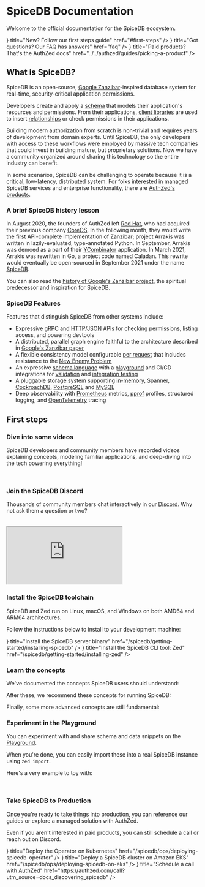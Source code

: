 

# SpiceDB Documentation

Welcome to the official documentation for the SpiceDB ecosystem.

<Cards>
<Card arrow={true} icon={<FontAwesomeIcon icon={faHand} />} title="New? Follow our first steps guide" href="#first-steps" />
<Card arrow={true} icon={<FontAwesomeIcon icon={faQuestion} />} title="Got questions? Our FAQ has answers" href="faq" />
<Card arrow={true} icon={<FontAwesomeIcon icon={faDollarSign} />} title="Paid products? That's the AuthZed docs" href="../../authzed/guides/picking-a-product" />
</Cards>

## What is SpiceDB?

SpiceDB is an open-source, [Google Zanzibar]-inspired database system for real-time, security-critical application permissions.

Developers create and apply a [schema] that models their application's resources and permissions.
From their applications, [client libraries] are used to insert [relationships] or check permissions in their applications.

Building modern authorization from scratch is non-trivial and requires years of development from domain experts.
Until SpiceDB, the only developers with access to these workflows were employed by massive tech companies that could invest in building mature, but proprietary solutions.
Now we have a community organized around sharing this technology so the entire industry can benefit.

In some scenarios, SpiceDB can be challenging to operate because it is a critical, low-latency, distributed system.
For folks interested in managed SpiceDB services and enterprise functionality, there are [AuthZed's products][authzed-products].

[Google Zanzibar]: https://authzed.com/blog/what-is-zanzibar/
[schema]: https://authzed.com/docs/guides/schema
[client libraries]: https://github.com/authzed/awesome-spicedb#clients
[relationships]: ../concepts/relationships
[authzed-products]: ../../authzed/guides/picking-a-product

### A brief SpiceDB history lesson

In August 2020, the founders of AuthZed left [Red Hat], who had acquired their previous company [CoreOS].
In the following month, they would write the first API-complete implementation of Zanzibar; project Arrakis was written in lazily-evaluated, type-annotated Python.
In September, Arrakis was demoed as a part of their [YCombinator] application.
In March 2021, Arrakis was rewritten in Go, a project code named Caladan.
This rewrite would eventually be open-sourced in September 2021 under the name [SpiceDB].

You can also read the [history of Google's Zanzibar project][zanzibar-history], the spiritual predecessor and inspiration for SpiceDB.

[Red Hat]: https://redhat.com
[CoreOS]: https://www.redhat.com/en/technologies/cloud-computing/openshift/what-was-coreos
[YCombinator]: https://www.ycombinator.com/companies/authzed
[SpiceDB]: https://authzed.com/blog/spicedb-is-open-source-zanzibar
[zanzibar-history]: ../concepts/zanzibar#history

### SpiceDB Features

Features that distinguish SpiceDB from other systems include:

- Expressive [gRPC] and [HTTP/JSON] APIs for checking permissions, listing access, and powering devtools
- A distributed, parallel graph engine faithful to the architecture described in [Google's Zanzibar paper]
- A flexible consistency model configurable [per request] that includes resistance to the [New Enemy Problem]
- An expressive [schema language] with a [playground] and CI/CD integrations for [validation] and [integration testing]
- A pluggable [storage system] supporting [in-memory], [Spanner], [CockroachDB], [PostgreSQL] and [MySQL]
- Deep observability with [Prometheus] metrics, [pprof] profiles, structured logging, and [OpenTelemetry] tracing

[gRPC]: https://buf.build/authzed/api/docs/main:authzed.api.v1
[HTTP/JSON]: https://app.swaggerhub.com/apis-docs/authzed/authzed/1.0

[per request]: https://docs.authzed.com/reference/api-consistency
[New Enemy Problem]: https://authzed.com/blog/new-enemies/

[schema language]: https://docs.authzed.com/guides/schema
[playground]: https://play.authzed.com
[validation]: https://github.com/authzed/action-spicedb-validate
[integration testing]: https://github.com/authzed/action-spicedb

[storage system]: https://authzed.com/docs/spicedb/selecting-a-datastore
[in-memory]: https://github.com/hashicorp/go-memdb
[PostgreSQL]: https://www.postgresql.org
[Spanner]: https://cloud.google.com/spanner
[CockroachDB]: https://github.com/cockroachdb/cockroach
[MySQL]: https://www.mysql.com

[Prometheus]: https://prometheus.io
[pprof]: https://jvns.ca/blog/2017/09/24/profiling-go-with-pprof/
[OpenTelemetry]: https://opentelemetry.io

[Google's Zanzibar paper]: https://authzed.com/zanzibar

## First steps

<Steps>

### Dive into some videos

SpiceDB developers and community members have recorded videos explaining concepts, modeling familiar applications, and deep-diving into the tech powering everything!

<br />
<YouTube videoId="p8xh_z6PUqE" className="youtubeContainer" opts={{playerVars:{start: 228}}} />
<YouTube videoId="WTfZsRPDv9Q" className="youtubeContainer" />
<YouTube videoId="x3-B9-ICj0w" className="youtubeContainer" />

### Join the SpiceDB Discord

Thousands of community members chat interactively in our [Discord][discord].
Why not ask them a question or two?

<br />
<iframe src="https://e.widgetbot.io/channels/844600078504951838/844600078948630559" allow="clipboard-write; fullscreen" className="w-full min-h-[400px] lg:min-h-[600px]"></iframe>

[discord]: https://discord.gg/spicedb

### Install the SpiceDB toolchain

SpiceDB and Zed run on Linux, macOS, and Windows on both AMD64 and ARM64 architectures.

Follow the instructions below to install to your development machine:

<Cards>
<Card arrow={true} icon={<FontAwesomeIcon icon={faServer} />} title="Install the SpiceDB server binary" href="/spicedb/getting-started/installing-spicedb" />
<Card arrow={true} icon={<FontAwesomeIcon icon={faTerminal} />} title="Install the SpiceDB CLI tool: Zed" href="/spicedb/getting-started/installing-zed" />
</Cards>

### Learn the concepts

We've documented the concepts SpiceDB users should understand:

<Cards>
<Card arrow={true} title="Zanzibar" href="../concepts/zanzibar" />
<Card arrow={true} title="Schema" href="../concepts/schema" />
<Card arrow={true} title="Relationships" href="../concepts/relationships" />
</Cards>

After these, we recommend these concepts for running SpiceDB:

<Cards>
<Card arrow={true} title="Commands" href="../concepts/commands" />
<Card arrow={true} title="Datastores" href="../concepts/datastores" />
<Card arrow={true} title="Datastore Migrations" href="../concepts/datastore-migrations" />
<Card arrow={true} title="Observability" href="../ops/observability" />
<Card arrow={true} title="Operator" href="../concepts/operator" />
</Cards>

Finally, some more advanced concepts are still fundamental:

<Cards>
<Card arrow={true} title="Consistency" href="../concepts/consistency" />
<Card arrow={true} title="Caveats" href="../concepts/caveats" />
<Card arrow={true} title="Dispatch" href="../concepts/dispatch" />
</Cards>

### Experiment in the Playground

You can experiment with and share schema and data snippets on the [Playground][pg].

When you're done, you can easily import these into a real SpiceDB instance using `zed import`.

Here's a very example to toy with:

<br /><InlinePlayground reference="m1lRfaaYf9XP" />

[pg]: https://play.authzed.com

### Take SpiceDB to Production

Once you're ready to take things into production, you can reference our guides or explore a managed solution with AuthZed.

Even if you aren't interested in paid products, you can still schedule a call or reach out on Discord.

<Cards>
<Card arrow={true} icon={<FontAwesomeIcon icon={faDocker} />} title="Deploy the Operator on Kubernetes" href="/spicedb/ops/deploying-spicedb-operator" />
<Card arrow={true} icon={<FontAwesomeIcon icon={faAws} />} title="Deploy a SpiceDB cluster on Amazon EKS" href="/spicedb/ops/deploying-spicedb-on-eks" />
<Card arrow={true} icon={<FontAwesomeIcon icon={faPhone} />} title="Schedule a call with AuthZed" href="https://authzed.com/call?utm_source=docs_discovering_spicedb" />
</Cards>

</Steps>
